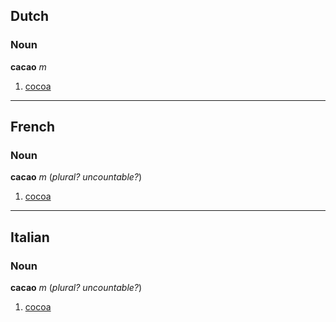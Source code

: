 ==Dutch==
===Noun===
'''cacao''' ''m''

#[[cocoa]]

----
==French==
===Noun===
'''cacao''' ''m'' (''plural?'' ''uncountable?'')

#[[cocoa]]

----
==Italian==
===Noun===
'''cacao''' ''m'' (''plural?'' ''uncountable?'')

#[[cocoa]]